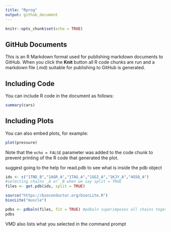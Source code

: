 ```yaml
---
title: "Rprog"
output: github_document
---
```


```r
knitr::opts_chunk$set(echo = TRUE)
```

## GitHub Documents

This is an R Markdown format used for publishing markdown documents to GitHub. When you click the **Knit** button all R code chunks are run and a markdown file (.md) suitable for publishing to GitHub is generated.

## Including Code

You can include R code in the document as follows:

```r
summary(cars)
```

## Including Plots

You can also embed plots, for example:

```r
plot(pressure)
```

Note that the `echo = FALSE` parameter was added to the code chunk to prevent printing of the R code that generated the plot.

suggest going to the help for read.pdb to see what is inside the pdb object

```r
ids <- c("1TND_B","1AGR_A","1TAG_A","1GG2_A","1KJY_A","4G5Q_A")
#selecting chains _A or _B when we say split = TRUE
files <- get.pdb(ids, split = TRUE)
```

```r
source("https://bioconductor.org/biocLite.R")
biocLite("muscle")
```


```r
pdbs <- pdbaln(files, fit = TRUE) #pdbaln superimposes all chains together
pdbs
```

VMD also lists what you selected in the command prompt



